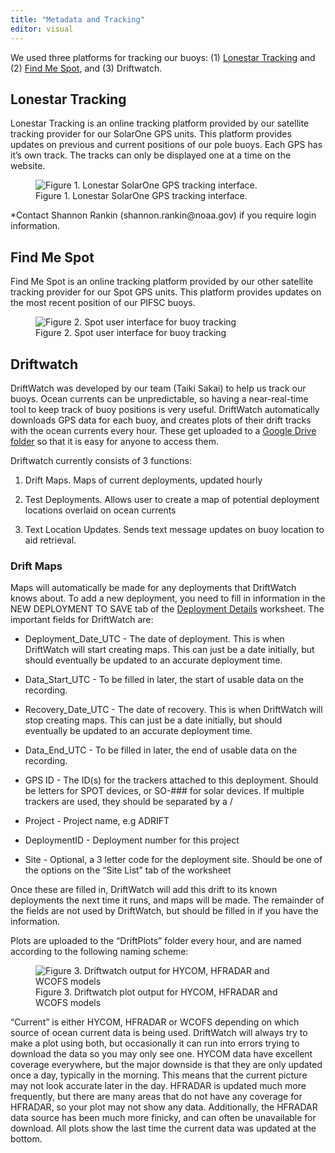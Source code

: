```yaml
---
title: "Metadata and Tracking"
editor: visual
---
```


We used three platforms for tracking our buoys: (1) [Lonestar Tracking](https://fleetone.lonestartracking.com/new/) and (2) [Find Me Spot](https://maps.findmespot.com/Track#live/assets), and (3) Driftwatch.

## **Lonestar Tracking**

Lonestar Tracking is an online tracking platform provided by our satellite tracking provider for our SolarOne GPS units. This platform provides updates on previous and current positions of our pole buoys. Each GPS has it's own track. The tracks can only be displayed one at a time on the website.

![Figure 1. Lonestar SolarOne GPS tracking interface.](images/LoneStar_Update.jpg)

\*Contact Shannon Rankin (shannon.rankin\@noaa.gov) if you require login information.

## **Find Me Spot**

Find Me Spot is an online tracking platform provided by our other satellite tracking provider for our Spot GPS units. This platform provides updates on the most recent position of our PIFSC buoys.

![Figure 2. Spot user interface for buoy tracking](images/spotTracking.jpg)

## **Driftwatch**

DriftWatch was developed by our team (Taiki Sakai) to help us track our buoys. Ocean currents can be unpredictable, so having a near-real-time tool to keep track of buoy positions is very useful. DriftWatch automatically downloads GPS data for each buoy, and creates plots of their drift tracks with the ocean currents every hour. These get uploaded to a [Google Drive folder](https://drive.google.com/drive/folders/10LOJhEUO6mfjY0LmXwmm2iu0JH70uj6x?usp=sharing) so that it is easy for anyone to access them.

Driftwatch currently consists of 3 functions:

1.  Drift Maps. Maps of current deployments, updated hourly

2.  Test Deployments. Allows user to create a map of potential deployment locations overlaid on ocean currents

3.  Text Location Updates. Sends text message updates on buoy location to aid retrieval.

### **Drift Maps**

Maps will automatically be made for any deployments that DriftWatch knows about. To add a new deployment, you need to fill in information in the NEW DEPLOYMENT TO SAVE tab of the [Deployment Details](https://docs.google.com/spreadsheets/u/0/d/10bxlwfVOe1LFfj69B_YddxcA0V14m7codYwgD2YncFk/edit) worksheet. The important fields for DriftWatch are:

-   Deployment_Date_UTC - The date of deployment. This is when DriftWatch will start creating maps. This can just be a date initially, but should eventually be updated to an accurate deployment time.

-   Data_Start_UTC - To be filled in later, the start of usable data on the recording. 

-   Recovery_Date_UTC - The date of recovery. This is when DriftWatch will stop creating maps. This can just be a date initially, but should eventually be updated to an accurate deployment time.

-   Data_End_UTC - To be filled in later, the end of usable data on the recording. 

-   GPS ID - The ID(s) for the trackers attached to this deployment. Should be letters for SPOT devices, or SO-### for solar devices. If multiple trackers are used, they should be separated by a /

-   Project - Project name, e.g ADRIFT

-   DeploymentID - Deployment number for this project

-   Site - Optional, a 3 letter code for the deployment site. Should be one of the options on the “Site List” tab of the worksheet

Once these are filled in, DriftWatch will add this drift to its known deployments the next time it runs, and maps will be made. The remainder of the fields are not used by DriftWatch, but should be filled in if you have the information.

Plots are uploaded to the “DriftPlots” folder every hour, and are named according to the following naming scheme:

![Figure 3. Driftwatch plot output for HYCOM, HFRADAR and WCOFS models](images/CalCurCEAS_007_09-11-2024_ORE-01.png){alt="Figure 3. Driftwatch output for  HYCOM, HFRADAR and WCOFS models"}

“Current” is either HYCOM, HFRADAR or WCOFS depending on which source of ocean current data is being used. DriftWatch will always try to make a plot using both, but occasionally it can run into errors trying to download the data so you may only see one. HYCOM data have excellent coverage everywhere, but the major downside is that they are only updated once a day, typically in the morning. This means that the current picture may not look accurate later in the day. HFRADAR is updated much more frequently, but there are many areas that do not have any coverage for HFRADAR, so your plot may not show any data. Additionally, the HFRADAR data source has been much more finicky, and can often be unavailable for download. All plots show the last time the current data was updated at the bottom.
